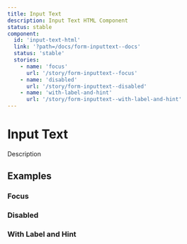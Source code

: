 ```yaml
---
title: Input Text
description: Input Text HTML Component
status: stable
component:
  id: 'input-text-html'
  link: '?path=/docs/form-inputtext--docs'
  status: 'stable'
  stories:
    - name: 'focus'
      url: '/story/form-inputtext--focus'
    - name: 'disabled'
      url: '/story/form-inputtext--disabled'
    - name: 'with-label-and-hint'
      url: '/story/form-inputtext--with-label-and-hint'
---
```


# Input Text

Description

<Section current="html">

<ComponentPreview>
  <FormField
    label={{
      htmlFor: 'input-text-id',
      text: 'Label',
    }}
  >
    <InputText data-testid="input-text-id" id="input-text-id" />
  </FormField>
</ComponentPreview>

## Examples

### Focus

<StorybookFrame
  heightClassName="h-max"
  componentId="input-text-html"
  story="focus"
/>

### Disabled

<StorybookFrame
  heightClassName="h-max"
  componentId="input-text-html"
  story="disabled"
/>

### With Label and Hint

<StorybookFrame
  heightClassName="h-max"
  componentId="input-text-html"
  story="with-label-and-hint"
/>

</Section>
